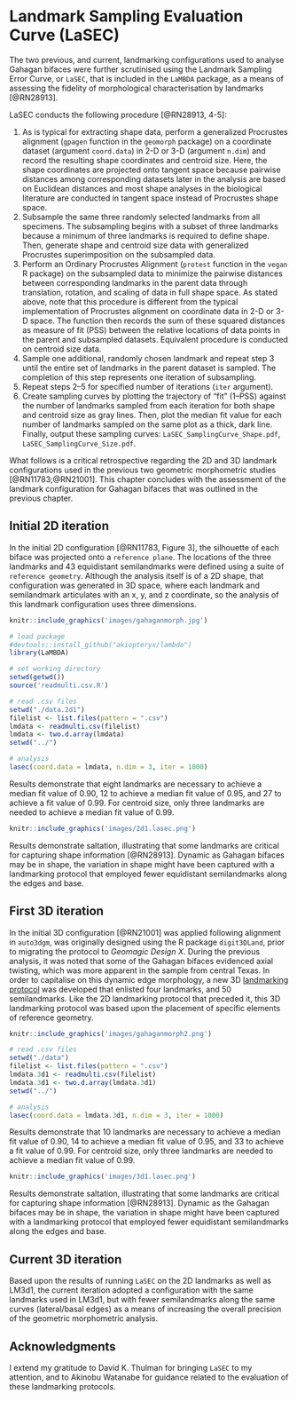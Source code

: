 # Landmark Sampling Evaluation Curve (LaSEC)

The two previous, and current, landmarking configurations used to analyse Gahagan bifaces were further scrutinised using the Landmark Sampling Error Curve, or `LaSEC`, that is included in the `LaMBDA` package, as a means of assessing the fidelity of morphological characterisation by landmarks [@RN28913].

LaSEC conducts the following procedure [@RN28913, 4-5]:

1. As is typical for extracting shape data, perform a generalized Procrustes alignment (`gpagen` function in the `geomorph` package) on a coordinate dataset (argument `coord.data`) in 2-D or 3-D (argument `n.dim`) and record the resulting shape coordinates and centroid size. Here, the shape coordinates are projected onto tangent space because pairwise distances among corresponding datasets later in the analysis are based on Euclidean distances and most shape analyses in the biological literature are conducted in tangent space instead of Procrustes shape space.
2. Subsample the same three randomly selected landmarks from all specimens. The subsampling begins with a subset of three landmarks because a minimum of three landmarks is required to define shape. Then, generate shape and centroid size data with generalized Procrustes superimposition on the subsampled data.
3. Perform an Ordinary Procrustes Alignment (`protest` function in the `vegan` R package) on the subsampled data to minimize the pairwise distances between corresponding landmarks in the parent data through translation, rotation, and scaling of data in full shape space. As stated above, note that this procedure is different from the typical implementation of Procrustes alignment on coordinate data in 2-D or 3-D space. The function then records the sum of these squared distances as measure of fit (PSS) between the relative locations of data points in the parent and subsampled datasets. Equivalent procedure is conducted on centroid size data.
4. Sample one additional, randomly chosen landmark and repeat step 3 until the entire set of landmarks in the parent dataset is sampled. The completion of this step represents one iteration of subsampling.
5. Repeat steps 2–5 for specified number of iterations (`iter` argument).
6. Create sampling curves by plotting the trajectory of “fit” (1–PSS) against the number of landmarks sampled from each iteration for both shape and centroid size as gray lines. Then, plot the median fit value for each number of landmarks sampled on the same plot as a thick, dark line. Finally, output these sampling curves: `LaSEC_SamplingCurve_Shape.pdf`, `LaSEC_SamplingCurve_Size.pdf`.

What follows is a critical retrospective regarding the 2D and 3D landmark configurations used in the previous two geometric morphometric studies [@RN11783;@RN21001]. This chapter concludes with the assessment of the landmark configuration for Gahagan bifaces that was outlined in the previous chapter.

## Initial 2D iteration

In the initial 2D configuration [@RN11783, Figure 3], the silhouette of each biface was projected onto a `reference plane`. The locations of the three landmarks and 43 equidistant semilandmarks were defined using a suite of `reference geometry`. Although the analysis itself is of a 2D shape, that configuration was generated in 3D space, where each landmark and semilandmark articulates with an x, y, and z coordinate, so the analysis of this landmark configuration uses three dimensions.

```r
knitr::include_graphics('images/gahaganmorph.jpg')
```

```r
# load package
#devtools::install_github("akiopteryx/lambda")
library(LaMBDA)

# set working directory
setwd(getwd())
source('readmulti.csv.R')

# read .csv files
setwd("./data.2d1")
filelist <- list.files(pattern = ".csv")
lmdata <- readmulti.csv(filelist)
lmdata <- two.d.array(lmdata)
setwd("../")

# analysis
lasec(coord.data = lmdata, n.dim = 3, iter = 1000)
```

Results demonstrate that eight landmarks are necessary to achieve a median fit value of 0.90, 12 to achieve a median fit value of 0.95, and 27 to achieve a fit value of 0.99. For centroid size, only three landmarks are needed to achieve a median fit value of 0.99. 

```r
knitr::include_graphics('images/2d1.lasec.png')
```

Results demonstrate saltation, illustrating that some landmarks are critical for capturing shape information [@RN28913]. Dynamic as Gahagan bifaces may be in shape, the variation in shape might have been captured with a landmarking protocol that employed fewer equidistant semilandmarks along the edges and base. 

## First 3D iteration

In the initial 3D configuration [@RN21001] was applied following alignment in `auto3dgm`, was originally designed using the R package `digit3DLand`, prior to migrating the protocol to _Geomagic Design X_. During the previous analysis, it was noted that some of the Gahagan bifaces evidenced axial twisting, which was more apparent in the sample from central Texas. In order to capitalise on this dynamic edge morphology, a new 3D [landmarking protocol](https://github.com/aksel-blaise/gahaganmorph2/blob/master/analysis/landmarking-protocol.md) was developed that enlisted four landmarks, and 50 semilandmarks. Like the 2D landmarking protocol that preceded it, this 3D landmarking protocol was based upon the placement of specific elements of reference geometry.

```r
knitr::include_graphics('images/gahaganmorph2.png')
```

```r
# read .csv files
setwd("./data")
filelist <- list.files(pattern = ".csv")
lmdata.3d1 <- readmulti.csv(filelist)
lmdata.3d1 <- two.d.array(lmdata.3d1)
setwd("../")

# analysis
lasec(coord.data = lmdata.3d1, n.dim = 3, iter = 1000)
```

Results demonstrate that 10 landmarks are necessary to achieve a median fit value of 0.90, 14 to achieve a median fit value of 0.95, and 33 to achieve a fit value of 0.99. For centroid size, only three landmarks are needed to achieve a median fit value of 0.99. 

```r
knitr::include_graphics('images/3d1.lasec.png')
```

Results demonstrate saltation, illustrating that some landmarks are critical for capturing shape information [@RN28913]. Dynamic as the Gahagan bifaces may be in shape, the variation in shape might have been captured with a landmarking protocol that employed fewer equidistant semilandmarks along the edges and base. 

## Current 3D iteration

Based upon the results of running `LaSEC` on the 2D landmarks as well as LM3d1, the current iteration adopted a configuration with the same landmarks used in LM3d1, but with fewer semilandmarks along the same curves (lateral/basal edges) as a means of increasing the overall precision of the geometric morphometric analysis.

## Acknowledgments

I extend my gratitude to David K. Thulman for bringing `LaSEC` to my attention, and to Akinobu Watanabe for guidance related to the evaluation of these landmarking protocols.